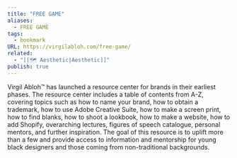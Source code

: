 ```yaml
---
title: "FREE GAME"
aliases:
  - FREE GAME
tags:
  - bookmark
URL: https://virgilabloh.com/free-game/
related:
  - "[[🗺️ Aesthetic|Aesthetic]]"
publish: true
---
```




Virgil Abloh™ has launched a resource center for brands in their earliest phases. The resource center includes a table of contents from A-Z, covering topics such as how to name your brand, how to obtain a trademark, how to use Adobe Creative Suite, how to make a screen print, how to find blanks, how to shoot a lookbook, how to make a website, how to add Shopify, overarching lectures, figures of speech catalogue, personal mentors, and further inspiration. The goal of this resource is to uplift more than a few and provide access to information and mentorship for young black designers and those coming from non-traditional backgrounds.